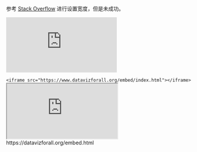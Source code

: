 
参考 [Stack Overflow](https://stackoverflow.com/a/9976309/8625228) 进行设置宽度，但是未成功。

<script>
  function resizeIframe(obj) {
    obj.style.height = obj.contentWindow.document.body.scrollHeight + 'px';
  }
</script>

<iframe src="https://jiaxiangli.netlify.com/" frameborder="0" scrolling="yes" onload="resizeIframe(this)" />
<iframe src="https://jiaxiangli.netlify.com/" 
        onload="this.style.height=this.contentDocument.body.scrollHeight +'px';">
</iframe>

`<iframe src="https://www.datavizforall.org/embed/index.html"></iframe>`
<iframe src="https://jiaxiangli.netlify.com/"></iframe>
https://datavizforall.org/embed.html
